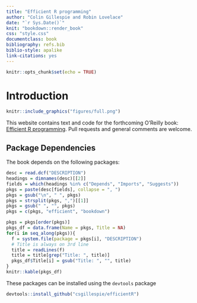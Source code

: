 ```yaml
--- 
title: "Efficient R programming"
author: "Colin Gillespie and Robin Lovelace"
date: "`r Sys.Date()`"
knit: "bookdown::render_book"
css: "style.css"
documentclass: book
bibliography: refs.bib
biblio-style: apalike
link-citations: yes
---
```


```r
knitr::opts_chunk$set(echo = TRUE)
```

# Introduction

```r
knitr::include_graphics("figures/full.png")
```

This website contains text and code for the forthcoming O'Reilly book: [Efficient R programming](https://csgillespie.github.io/efficientR/). Pull requests and general comments are welcome.

## Package Dependencies

The book depends on the following packages:

```r
desc = read.dcf("DESCRIPTION")
headings = dimnames(desc)[[2]]
fields = which(headings %in% c("Depends", "Imports", "Suggests"))
pkgs = paste(desc[fields], collapse = ", ")
pkgs = gsub("\n", " ", pkgs)
pkgs = strsplit(pkgs, ",")[[1]]
pkgs = gsub(" ", "", pkgs)
pkgs = c(pkgs, "efficient", "bookdown")

pkgs = pkgs[order(pkgs)]
pkgs_df = data.frame(Name = pkgs, Title = NA)
for(i in seq_along(pkgs)){
  f = system.file(package = pkgs[i], "DESCRIPTION")
  # Title is always on 3rd line
  title = readLines(f)
  title = title[grep("Title: ", title)]
  pkgs_df$Title[i] = gsub("Title: ", "", title)
}
knitr::kable(pkgs_df)
```

These packages can be installed using the `devtools` package
```r
devtools::install_github("csgillespie/efficientR")
```

